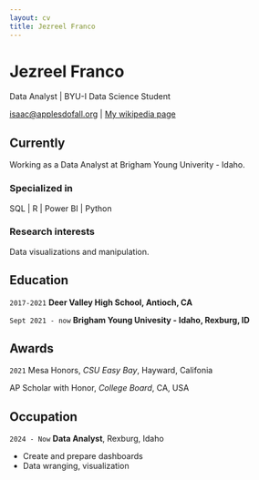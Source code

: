```yaml
---
layout: cv
title: Jezreel Franco
---
```

# Jezreel Franco
Data Analyst | BYU-I Data Science Student

<div id="webaddress">
<a href="isaac@applesdofall.org">isaac@applesdofall.org</a>
| <a href="http://en.wikipedia.org/wiki/Isaac_Newton">My wikipedia page</a>
</div>


## Currently

Working as a Data Analyst at Brigham Young Univerity - Idaho.

### Specialized in

SQL | R | Power BI | Python


### Research interests

Data visualizations and manipulation.


## Education

`2017-2021`
__Deer Valley High School, Antioch, CA__

`Sept 2021 - now`
__Brigham Young Univesity - Idaho, Rexburg, ID__


## Awards

`2021`
Mesa Honors, *CSU Easy Bay*, Hayward, Califonia

AP Scholar with Honor, *College Board*, CA, USA

## Occupation

`2024 - Now`
__Data Analyst__, Rexburg, Idaho

- Create and prepare dashboards 
- Data wranging, visualization

<!-- ### Footer

Last updated: May 2013 -->